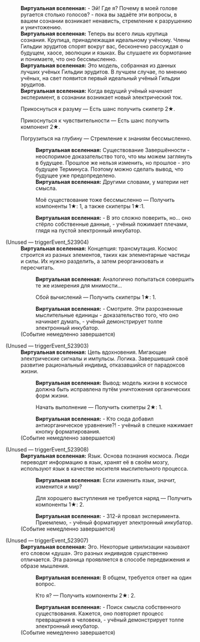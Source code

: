 {{Диалог Начало}}
:'''Виртуальная вселенная:''' - Эй! Где я? Почему в моей голове ругается столько голосов? - пока вы задаёте эти вопросы, в вашем сознании возникает ненависть, стремление к разрушению и уничтожению.
:'''Виртуальная вселенная:''' Теперь вы всего лишь крупица сознания. Крупица, принадлежащая идеальному учёному. Члены Гильдии эрудитов спорят вокруг вас, бесконечно рассуждая о будущем, хаосе, эволюции и языках. Вы слушаете их бормотание и понимаете, что оно бессмысленно.
:'''Виртуальная вселенная:''' Это модель, собранная из данных лучших учёных Гильдии эрудитов. В лучшем случае, по мнению учёных, на свет появится первый идеальный учёный Гильдии эрудитов.
:'''Виртуальная вселенная:''' Когда ведущий учёный начинает эксперимент, в сознании возникает новый электрический ток.
:{{Диалог|Звезда}} Прикоснуться к разуму &mdash; Есть шанс получить скипетр 2★.
:{{Диалог|Звезда}} Прикоснуться к чувствительности &mdash; Есть шанс получить компонент 2★.
:{{Диалог|Звезда}} Погрузиться на глубину &mdash; Стремление к знаниям бессмысленно.
::'''Виртуальная вселенная:''' Существование Завершённости - неоспоримое доказательство того, что мы можем заглянуть в будущее. Прошлое же нельзя изменить, но прошлое - это будущее Терминуса. Поэтому можно сделать вывод, что будущее уже предопределено.
::'''Виртуальная вселенная:''' Другими словами, у материи нет смысла.
::{{Диалог|Звезда}} Моё существование тоже бессмысленно &mdash; Получить компоненты 1★: 1, а также скипетры 1★:1.
::'''Виртуальная вселенная:''' - В это сложно поверить, но... оно стёрло собственные данные, - учёный пожимает плечами, глядя на пустой электронный инкубатор.

;(Unused &mdash; triggerEvent_523904)
:'''Виртуальная вселенная:''' Концепция: трансмутация. Космос строится из разных элементов, таких как элементарные частицы и силы. Их нужно разделить, а затем реорганизовать и пересчитать.
::'''Виртуальная вселенная:''' Аналогично попытаться совершить те же измерения для мнимости...
::{{Диалог|Звезда}} Сбой вычислений &mdash; Получить скипетры 1★: 1.
::'''Виртуальная вселенная:''' - Смотрите. Эти разрозненные мыслительные единицы - доказательство того, что оно начинает думать, - учёный демонстрирует толпе электронный инкубатор.
:;(Событие немедленно завершается)

;(Unused &mdash; triggerEvent_523903)
:'''Виртуальная вселенная:''' Цепь вдохновения. Мигающие электрические сигналы и импульсы. Логика. Завершивший своё развитие рациональный индивид, отказавшийся от парадоксов жизни.
::'''Виртуальная вселенная:''' Вывод: модель жизни в космосе должна быть исправлена путём уничтожения органических форм жизни.
::{{Диалог|Звезда}} Начать выполнение &mdash; Получить скипетры 2★: 1.
::'''Виртуальная вселенная:''' - Кто сюда добавил антиорганическое уравнение?! - учёный в спешке нажимает кнопку форматирования.
:;(Событие немедленно завершается)

;(Unused &mdash; triggerEvent_523908)
:'''Виртуальная вселенная:''' Язык. Основа познания космоса. Люди переводят информацию в язык, хранят её в своём мозгу, используют язык в качестве носителя мыслительного процесса.
::'''Виртуальная вселенная:''' Если изменить язык, значит, изменится и мир?
::{{Диалог|Звезда}} Для хорошего выступления не требуется наряд &mdash; Получить компоненты 1★: 2.
::'''Виртуальная вселенная:''' - 312-й провал эксперимента. Приемлемо, - учёный форматирует электронный инкубатор.
:;(Событие немедленно завершается)

;(Unused &mdash; triggerEvent_523907)
:'''Виртуальная вселенная:''' Эго. Некоторые цивилизации называют его словом «душа». Эго разных индивидов существенно отличается. Эта разница проявляется в способе передвижения и образе мышления.
::'''Виртуальная вселенная:''' В общем, требуется ответ на один вопрос.
::{{Диалог|Звезда}} Кто я? &mdash; Получить компоненты 2★: 2.
::'''Виртуальная вселенная:''' - Поиск смысла собственного существования. Кажется, оно повторяет процесс превращения в человека, - учёный демонстрирует толпе электронный инкубатор.
:;(Событие немедленно завершается)
{{Диалог Конец}}